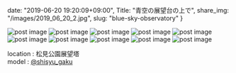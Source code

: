 date: "2019-06-20 19:20:09+09:00",
Title: "青空の展望台の上で",
share_img: "/images/2019_06_20_2.jpg",
slug: "blue-sky-observatory"
}

<img src="/images/2019_06_20_2.jpg" alt="post image" />
<img src="/images/2019_06_20_3.jpg" alt="post image" />
<img src="/images/2019_06_20_4.jpg" alt="post image" />
<img src="/images/2019_06_20_5.jpg" alt="post image" />
<img src="/images/2019_06_20_6.jpg" alt="post image" />
<img src="/images/2019_06_20_7.jpg" alt="post image" />
<img src="/images/2019_06_20_8.jpg" alt="post image" />
<img src="/images/2019_06_20_9.jpg" alt="post image" />
<img src="/images/2019_06_20_10.jpg" alt="post image" />
<img src="/images/2019_06_20_11.jpg" alt="post image" />

location : 松見公園展望塔<br />
model : <a href="https://twitter.com/shisyu_gaku">@shisyu_gaku</a>